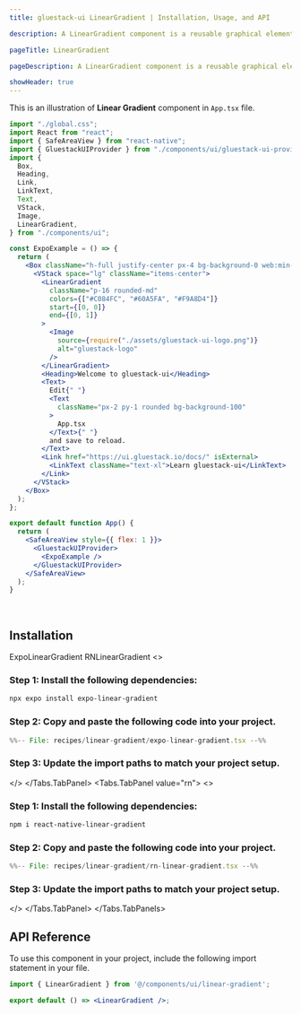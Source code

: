 ```yaml
---
title: gluestack-ui LinearGradient | Installation, Usage, and API

description: A LinearGradient component is a reusable graphical element that helps create linear gradients as background or styling effects within UI elements. A linear gradient is a gradual transition between two or more colors, creating a smooth progression of color changes along a straight line.

pageTitle: LinearGradient

pageDescription: A LinearGradient component is a reusable graphical element that helps create linear gradients as background or styling effects within UI elements. A linear gradient is a gradual transition between two or more colors, creating a smooth progression of color changes along a straight line.

showHeader: true
---
```



<Meta title="with-nativewind/Recipes/LinearGradient" />


This is an illustration of **Linear Gradient** component in `App.tsx` file.

```jsx
import "./global.css";
import React from "react";
import { SafeAreaView } from "react-native";
import { GluestackUIProvider } from "./components/ui/gluestack-ui-provider";
import {
  Box,
  Heading,
  Link,
  LinkText,
  Text,
  VStack,
  Image,
  LinearGradient,
} from "./components/ui";

const ExpoExample = () => {
  return (
    <Box className="h-full justify-center px-4 bg-background-0 web:min-h-[100vh]">
      <VStack space="lg" className="items-center">
        <LinearGradient
          className="p-16 rounded-md"
          colors={["#C084FC", "#60A5FA", "#F9A8D4"]}
          start={[0, 0]}
          end={[0, 1]}
        >
          <Image
            source={require("./assets/gluestack-ui-logo.png")}
            alt="gluestack-logo"
          />
        </LinearGradient>
        <Heading>Welcome to gluestack-ui</Heading>
        <Text>
          Edit{" "}
          <Text
            className="px-2 py-1 rounded bg-background-100"
          >
            App.tsx
          </Text>{" "}
          and save to reload.
        </Text>
        <Link href="https://ui.gluestack.io/docs/" isExternal>
          <LinkText className="text-xl">Learn gluestack-ui</LinkText>
        </Link>
      </VStack>
    </Box>
  );
};

export default function App() {
  return (
    <SafeAreaView style={{ flex: 1 }}>
      <GluestackUIProvider>
        <ExpoExample />
      </GluestackUIProvider>
    </SafeAreaView>
  );
}
```

<br />

## Installation

<Tabs value="expo" type="section">
  <Tabs.TabList>
      <Tabs.Tab value="expo">
        <Tabs.TabTitle>ExpoLinearGradient</Tabs.TabTitle>
      </Tabs.Tab>
     <Tabs.Tab value="rn">
        <Tabs.TabTitle>RNLinearGradient</Tabs.TabTitle>
     </Tabs.Tab>
  </Tabs.TabList>
  <Tabs.TabPanels>
    <Tabs.TabPanel value="expo">
<>

### Step 1: Install the following dependencies:
```bash
npx expo install expo-linear-gradient
```

### Step 2: Copy and paste the following code into your project.
<CollapsibleCode>

```jsx 
%%-- File: recipes/linear-gradient/expo-linear-gradient.tsx --%% 
```
</CollapsibleCode>

### Step 3: Update the import paths to match your project setup.
</>
    </Tabs.TabPanel>
    <Tabs.TabPanel value="rn"> 
<>

### Step 1: Install the following dependencies:
```bash
npm i react-native-linear-gradient
```

### Step 2: Copy and paste the following code into your project.
<CollapsibleCode>

```jsx 
%%-- File: recipes/linear-gradient/rn-linear-gradient.tsx --%% 
```
</CollapsibleCode>

### Step 3: Update the import paths to match your project setup.
</>
    </Tabs.TabPanel>
  </Tabs.TabPanels>
</Tabs>

## API Reference

To use this component in your project, include the following import statement in your file.

```jsx
import { LinearGradient } from '@/components/ui/linear-gradient';
```

```jsx
export default () => <LinearGradient />;
```
